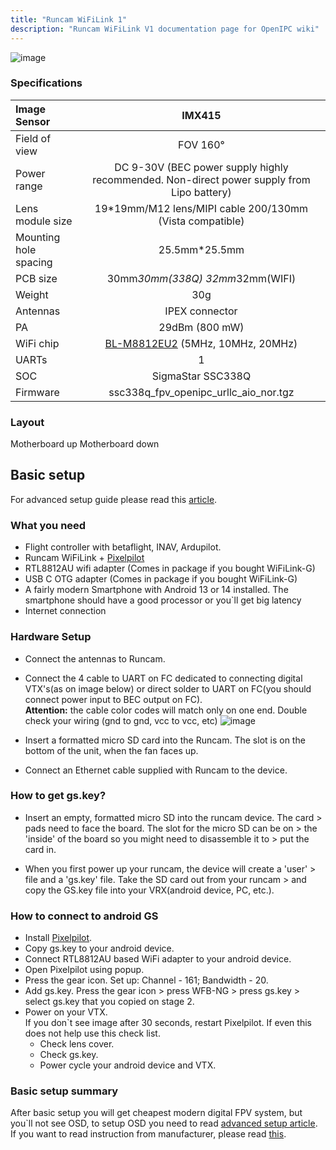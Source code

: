 ```yaml
---
title: "Runcam WiFiLink 1"
description: "Runcam WiFiLink V1 documentation page for OpenIPC wiki"
---
```


![image](/images/runcam-wifilink-v1-main-photo.png)

### Specifications

|Image Sensor                   | IMX415   |
|:------------------------------|:---------:|
|Field of view                  | FOV 160°   |
|Power range                    | DC 9-30V (BEC power supply highly recommended. Non-direct power supply from Lipo battery)   |
|Lens module size               | 19*19mm/M12 lens/MIPI cable 200/130mm (Vista compatible)   |
|Mounting hole spacing          | 25.5mm*25.5mm    |
|PCB size                       | 30mm*30mm(338Q) 32mm*32mm(WIFI)   |
|Weight                         | 30g    |
|Antennas                       | IPEX connector    |
|PA                             | 29dBm (800 mW)  |
|WiFi chip                      | [BL-M8812EU2](/use-cases/fpv/net-cards/rtl8812eu) (5MHz, 10MHz, 20MHz)  |
|UARTs                          | 1  |
|SOC                            | SigmaStar SSC338Q  |
| Firmware                      | ssc338q_fpv_openipc_urllc_aio_nor.tgz  |

### Layout
Motherboard up
<ThemeImage
  lightSrc="/images/runcam-wifilink-v1-motherboard-up-dark.png"
  darkSrc="/images/runcam-wifilink-v1-motherboard-up-light.png"
  alt="Motherboard up image"
/>
Motherboard down
<ThemeImage
  lightSrc="/images/runcam-wifilink-v1-motherboard-down.png"
  darkSrc="/images/runcam-wifilink-v1-motherboard-down-dark.png"
  alt="Motherboard up image"
/>

## Basic setup
For advanced setup guide please read this [article](/use-cases/fpv/advanced-setup/).
### What you need
 -   Flight controller with betaflight, INAV, Ardupilot.
 -   Runcam WiFiLink + [Pixelpilot](https://github.com/OpenIPC/PixelPilot)
 -   RTL8812AU wifi adapter (Comes in package if you bought WiFiLink-G)
 -   USB C OTG adapter (Comes in package if you bought WiFiLink-G)
 -   A fairly modern Smartphone with Android 13 or 14 installed. The smartphone should have a good processor or you`ll get big latency
 -   Internet connection


### Hardware Setup

 -   Connect the antennas to Runcam.

 -   Connect the 4 cable to UART on FC dedicated to connecting
     digital VTX's(as on image below) or direct solder to UART on FC(you should connect power input to BEC output on FC). \
     **Attention:** the cable color codes will match only on one end.
     Double check your wiring (gnd to gnd, vcc to vcc, etc)
     ![image](/images/runcam-to-fc-connection.png)

 -   Insert a formatted micro SD card into the Runcam. The slot is on the
    bottom of the unit, when the fan faces up.

 -   Connect an Ethernet cable supplied with Runcam to the device.


### How to get gs.key?

 -   Insert an empty, formatted micro SD into the runcam device. The card
    > pads need to face the board. The slot for the micro SD can be on
    > the 'inside' of the board so you might need to disassemble it to
    > put the card in.

 -   When you first power up your runcam, the device will create a 'user'
    > file and a 'gs.key' file. Take the SD card out from your runcam
    > and copy the GS.key file into your VRX(android device, PC, etc.).

### How to connect to android GS
 - Install [Pixelpilot](https://github.com/OpenIPC/PixelPilot).
 - Copy gs.key to your android device.
 - Connect RTL8812AU based WiFi adapter to your android device.
 - Open Pixelpilot using popup.
 - Press the gear icon. Set up: Channel - 161; Bandwidth - 20.
 - Add gs.key. Press the gear icon > press WFB-NG > press gs.key > select gs.key that you copied on stage 2.
 - Power on your VTX. \
 If you don`t see image after 30 seconds, restart Pixelpilot. If even this does not help use this check list.
    - Check lens cover.
    - Check gs.key.
    - Power cycle your android device and VTX.
### Basic setup summary
After basic setup you will get cheapest modern digital FPV system, but you`ll not see OSD, to setup OSD you need to read [advanced setup article](/use-cases/fpv/advanced-setup/). If you want to read instruction from manufacturer, please read [this](https://store-m8o52p.mybigcommerce.com/product_images/img_runcam_wifilink/runcam-wifilink-manual-en.pdf).
